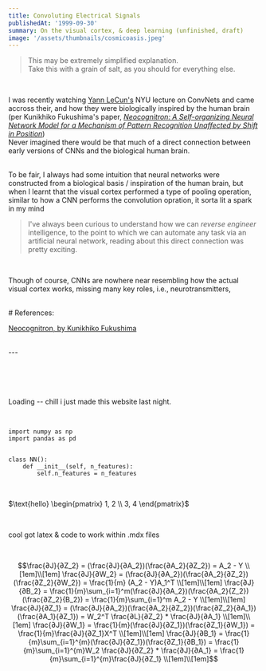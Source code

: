 ```yaml
---
title: Convoluting Electrical Signals
publishedAt: '1999-09-30'
summary: On the visual cortex, & deep learning (unfinished, draft)
image: '/assets/thumbnails/cosmicoasis.jpeg'
---
```


> This may be extremely simplified explanation.<br/>
> Take this with a grain of salt, as you should for everything else.
<br/>

I was recently watching [Yann LeCun's](https://x.com/ylecun) NYU lecture on ConvNets and came accross their, and how they were biologically inspired by the 
human brain (per Kunikhiko Fukushima's paper, *[Neocognitron: A Self-organizing Neural Network Model for a Mechanism of Pattern Recognition Unaffected by Shift in Position](https://www.cs.princeton.edu/courses/archive/spr08/cos598B/Readings/Fukushima1980.pdf)*)
<br/>
Never imagined there would be that much of a direct connection between early versions of CNNs and the biological human brain.

<br/>
To be fair, I always had some intuition that neural networks were constructed from a biological basis / inspiration of the human brain, but when I learnt that the visual cortex performed a type of 
pooling operation, similar to how a CNN performs the convolution opration, it sorta lit a spark in my mind
<br/>

> I've always been curious to understand how we can *reverse engineer* intelligence, to the point to which we can automate any task via an artificial neural network, reading about this direct connection was pretty exciting.
<br/>

Though of course, CNNs are nowhere near resembling how the actual visual cortex works, missing many key roles, i.e., neurotransmitters, 


<br/>
# References:

[Neocognitron, by Kunikhiko Fukushima](https://www.cs.princeton.edu/courses/archive/spr08/cos598B/Readings/Fukushima1980.pdf)

<br/>
---


<br/>
<br/>
<br/>
<br/>
<br/>

Loading -- chill i just made this website last night.  

<br/>

```
import numpy as np
import pandas as pd


class NN():
    def __init__(self, n_features):
        self.n_features = n_features

```
<br/>


$\text{hello} \begin{pmatrix} 1, 2 \\ 3, 4 \end{pmatrix}$

<br/>

cool got latex & code to work within .mdx files

<br/>

```math
\frac{∂J}{∂Z_2} = (\frac{∂J}{∂A_2})(\frac{∂A_2}{∂Z_2}) = A_2 - Y 
\\[1em]\\[1em]
\frac{∂J}{∂W_2} = (\frac{∂J}{∂A_2})(\frac{∂A_2}{∂Z_2})(\frac{∂Z_2}{∂W_2}) = \frac{1}{m} (A_2 - Y)A_1^T
\\[1em]\\[1em]
\frac{∂J}{∂B_2} = \frac{1}{m}\sum_{i=1}^m(\frac{∂J}{∂A_2})(\frac{∂A_2}{Z_2})(\frac{∂Z_2}{B_2}) =  \frac{1}{m}\sum_{i=1}^m A_2 - Y
\\[1em]\\[1em]
\frac{∂J}{∂Z_1} = (\frac{∂J}{∂A_2})(\frac{∂A_2}{∂Z_2})(\frac{∂Z_2}{∂A_1})(\frac{∂A_1}{∂Z_1}) = W_2^T \frac{∂L}{∂Z_2} * \frac{∂J}{∂A_1}
\\[1em]\\[1em]
\frac{∂J}{∂W_1} = \frac{1}{m}(\frac{∂J}{∂Z_1})(\frac{∂Z_1}{∂W_1}) = \frac{1}{m}\frac{∂J}{∂Z_1}X^T
\\[1em]\\[1em]
\frac{∂J}{∂B_1} = \frac{1}{m}\sum_{i=1}^{m}(\frac{∂J}{∂Z_1})(\frac{∂Z_1}{∂B_1}) = \frac{1}{m}\sum_{i=1}^{m}W_2 \frac{∂J}{∂Z_2} * \frac{∂J}{∂A_1} = \frac{1}{m}\sum_{i=1}^{m}\frac{∂J}{∂Z_1}
\\[1em]\\[1em]
```

